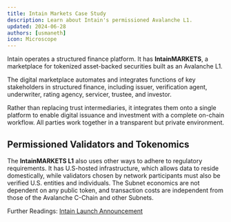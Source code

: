 ```yaml
---
title: Intain Markets Case Study 
description: Learn about Intain's permissioned Avalanche L1.
updated: 2024-06-28
authors: [usmaneth]
icon: Microscope
---
```


Intain operates a structured finance platform. It has **IntainMARKETS**, a marketplace for tokenized asset-backed securities built as an Avalanche L1.

The digital marketplace automates and integrates functions of key stakeholders in structured finance, including issuer, verification agent, underwriter, rating agency, servicer, trustee, and investor.

Rather than replacing trust intermediaries, it integrates them onto a single platform  to enable digital issuance and investment with a complete on-chain workflow. All parties work together in a transparent but private environment.

<YouTube id="gNhmxIYj9ME" />

## Permissioned Validators and Tokenomics

The **IntainMARKETS L1** also uses other ways to adhere to regulatory requirements. It has U.S-hosted infrastructure, which allows data to reside domestically, while validators chosen by network participants must also be verified U.S. entities and individuals. The Subnet economics are not dependent on any public token, and transaction costs are independent from those of the Avalanche C-Chain and other Subnets.

Further Readings: [Intain Launch Announcement](https://medium.com/avalancheavax/intain-launches-avalanche-subnet-to-usher-in-new-era-for-multi-trillion-dollar-securitized-877c7cc1031f)